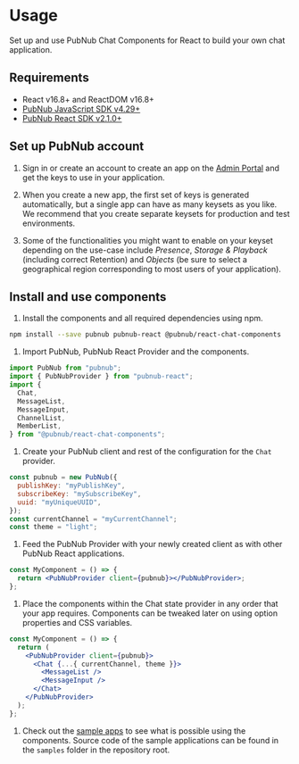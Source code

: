 
<Meta title="Introduction/Usage" />

# Usage

Set up and use PubNub Chat Components for React to build your own chat application. 

## Requirements

* React v16.8+ and ReactDOM v16.8+
* [PubNub JavaScript SDK v4.29+](https://www.pubnub.com/docs/sdks/javascript/)
* [PubNub React SDK v2.1.0+](https://www.pubnub.com/docs/chat/react/setup)

## Set up PubNub account

1. Sign in or create an account to create an app on the [Admin Portal](https://dashboard.pubnub.com/) and get the keys to use in your application.

1. When you create a new app, the first set of keys is generated automatically, but a single app can have as many keysets as you like. We recommend that you create separate keysets for production and test environments.

1. Some of the functionalities you might want to enable on your keyset depending on the use-case include _Presence_, _Storage & Playback_ (including correct Retention) and _Objects_ (be sure to select a geographical region corresponding to most users of your application).

## Install and use components

1. Install the components and all required dependencies using npm.

  ```bash
  npm install --save pubnub pubnub-react @pubnub/react-chat-components
  ```

1. Import PubNub, PubNub React Provider and the components.

  ```js
  import PubNub from "pubnub";
  import { PubNubProvider } from "pubnub-react";
  import {
    Chat,
    MessageList,
    MessageInput,
    ChannelList,
    MemberList,
  } from "@pubnub/react-chat-components";
  ```

1. Create your PubNub client and rest of the configuration for the `Chat` provider.

  ```jsx
  const pubnub = new PubNub({
    publishKey: "myPublishKey",
    subscribeKey: "mySubscribeKey",
    uuid: "myUniqueUUID",
  });
  const currentChannel = "myCurrentChannel";
  const theme = "light";
  ```

1. Feed the PubNub Provider with your newly created client as with other PubNub React applications.

  ```jsx
  const MyComponent = () => {
    return <PubNubProvider client={pubnub}></PubNubProvider>;
  };
  ```

1. Place the components within the Chat state provider in any order that your app requires.
   Components can be tweaked later on using option properties and CSS variables.

  ```jsx
  const MyComponent = () => {
    return (
      <PubNubProvider client={pubnub}>
        <Chat {...{ currentChannel, theme }}>
          <MessageList />
          <MessageInput />
        </Chat>
      </PubNubProvider>
    );
  };
  ```

1. Check out the [sample apps](https://pubnub.github.io/react-chat-components/samples) to see what is possible using the components. Source code of the sample applications can be found in the `samples` folder in the repository root.
